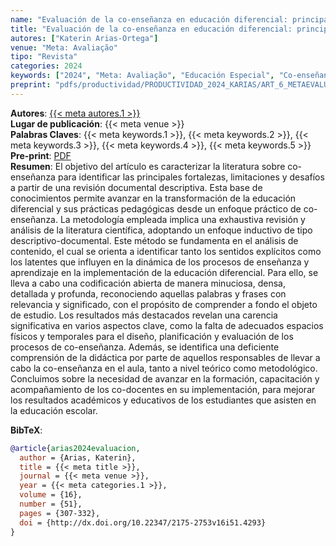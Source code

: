 ```yaml
---
name: "Evaluación de la co-enseñanza en educación diferencial: principales fortalezas, limitaciones y desafíos"
title: "Evaluación de la co-enseñanza en educación diferencial: principales fortalezas, limitaciones y desafíos"
autores: ["Katerin Arias-Ortega"]
venue: "Meta: Avaliação"
tipo: "Revista"
categories: 2024
keywords: ["2024", "Meta: Avaliação", "Educación Especial", "Co-enseñanza", "Educación Inclusiva"]
preprint: "pdfs/productividad/PRODUCTIVIDAD_2024_KARIAS/ART_6_METAEVALUACION_ARIAS_2024_SCOPUS.pdf"
---
```

**Autores**: [{{< meta autores.1 >}}](../members/current/Katerin Arias-Ortega.qmd)    
**Lugar de publicación**: {{< meta venue >}}     
**Palabras Claves**: {{< meta keywords.1 >}}, {{< meta keywords.2 >}}, {{< meta keywords.3 >}}, {{< meta keywords.4 >}}, {{< meta keywords.5 >}}    
**Pre-print**: [PDF](../{{< meta preprint >}})    
**Resumen**: El objetivo del artículo es caracterizar la literatura sobre co-enseñanza para identificar las principales fortalezas, limitaciones y desafíos a partir de una revisión documental descriptiva. Esta base de conocimientos permite avanzar en la transformación de la educación diferencial y sus prácticas pedagógicas desde un enfoque práctico de co-enseñanza. La metodología empleada implica una exhaustiva revisión y análisis de la literatura científica, adoptando un enfoque inductivo de tipo descriptivo-documental. Este método se fundamenta en el análisis de contenido, el cual se orienta a identificar tanto los sentidos explícitos como los latentes que influyen en la dinámica de los procesos de enseñanza y aprendizaje en la implementación de la educación diferencial. Para ello, se lleva a cabo una codificación abierta de manera minuciosa, densa, detallada y profunda, reconociendo aquellas palabras y frases con relevancia y significado, con el propósito de comprender a fondo el objeto de estudio. Los resultados más destacados revelan una carencia significativa en varios aspectos clave, como la falta de adecuados espacios físicos y temporales para el diseño, planificación y evaluación de los procesos de co-enseñanza. Además, se identifica una deficiente comprensión de la didáctica por parte de aquellos responsables de llevar a cabo la co-enseñanza en el aula, tanto a nivel teórico como metodológico. Concluimos sobre la necesidad de avanzar en la formación, capacitación y acompañamiento de los co-docentes en su implementación, para mejorar los resultados académicos y educativos de los estudiantes que asisten en la educación escolar.


**BibTeX**:
```bibtex
@article{arias2024evaluacion,
  author = {Arias, Katerin},
  title = {{< meta title >}},
  journal = {{< meta venue >}},
  year = {{< meta categories.1 >}},
  volume = {16},
  number = {51},
  pages = {307-332},
  doi = {http://dx.doi.org/10.22347/2175-2753v16i51.4293}
}
```
